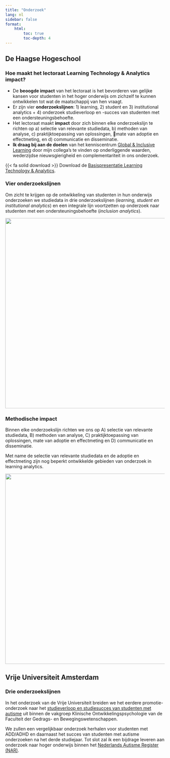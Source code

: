 ```yaml
---
title: "Onderzoek"
lang: nl
sidebar: false
format:
    html:
        toc: true
        toc-depth: 4
---
```


## De Haagse Hogeschool

### Hoe maakt het lectoraat Learning Technology & Analytics impact?

-   De **beoogde impact** van het lectoraat is het bevorderen van gelijke kansen voor studenten in het hoger onderwijs om zichzelf te kunnen ontwikkelen tot wat de maatschappij van hen vraagt.
-   Er zijn vier **onderzoekslijnen**: 1) learning, 2) student en 3) institutional analytics + 4) onderzoek studieverloop en -succes van studenten met een ondersteuningsbehoefte.
-   Het lectoraat maakt **impact** door zich binnen elke onderzoekslijn te richten op a) selectie van relevante studiedata, b) methoden van analyse, c) praktijktoepassing van oplossingen, mate van adoptie en effectmeting, en d) communicatie en disseminatie.
-   **Ik draag bij aan de doelen** van het kenniscentrum [Global & Inclusive Learning](https://www.dehaagsehogeschool.nl/onderzoek/kenniscentra/details/kenniscentrum-global-and-inclusive-learning) door mijn collega's te vinden op onderliggende waarden, wederzijdse nieuwsgierigheid en complementariteit in ons onderzoek.

{{< fa solid download >}} Download de [Basispresentatie Learning Technology & Analytics](../../downloads/LTA_HHs_20211210_v3.1.pdf).

### Vier onderzoekslijnen

Om zicht te krijgen op de ontwikkeling van studenten in hun onderwijs onderzoeken we studiedata in drie onderzoekslijnen (*learning, student en institutional analytics*) en een integrale lijn voortzetten op onderzoek naar studenten met een ondersteuningsbehoefte (*inclusion analytics*).

![](images/lta-onderzoekslijnen.png){fig-align="center" width="600"}

### Methodische impact

Binnen elke onderzoekslijn richten we ons op A) selectie van relevante studiedata, B) methoden van analyse, C) praktijktoepassing van oplossingen, mate van adoptie en effectmeting en D) communicatie en disseminatie.

Met name de selectie van relevante studiedata en de adoptie en effectmeting zijn nog beperkt ontwikkelde gebieden van onderzoek in learning analytics.

![](images/ds-wiel.png){fig-align="center" width="600"}

## Vrije Universiteit Amsterdam

### Drie onderzoekslijnen

In het onderzoek van de Vrije Universiteit breiden we het eerdere promotie-onderzoek naar het [studieverloop en studiesucces van studenten met autisme](https://research.vu.nl/en/publications/study-progression-and-success-of-autistic-students-in-higher-educ) uit binnen de vakgroep Klinische Ontwikkelingspsychologie van de Faculteit der Gedrags- en Bewegingswetenschappen.

We zullen een vergelijkbaar onderzoek herhalen voor studenten met ADD/ADHD en daarnaast het succes van studenten met autisme onderzoeken na het derde studiejaar. Tot slot zal ik een bijdrage leveren aan onderzoek naar hoger onderwijs binnen het [Nederlands Autisme Register (NAR)](https://www.nederlandsautismeregister.nl/).
